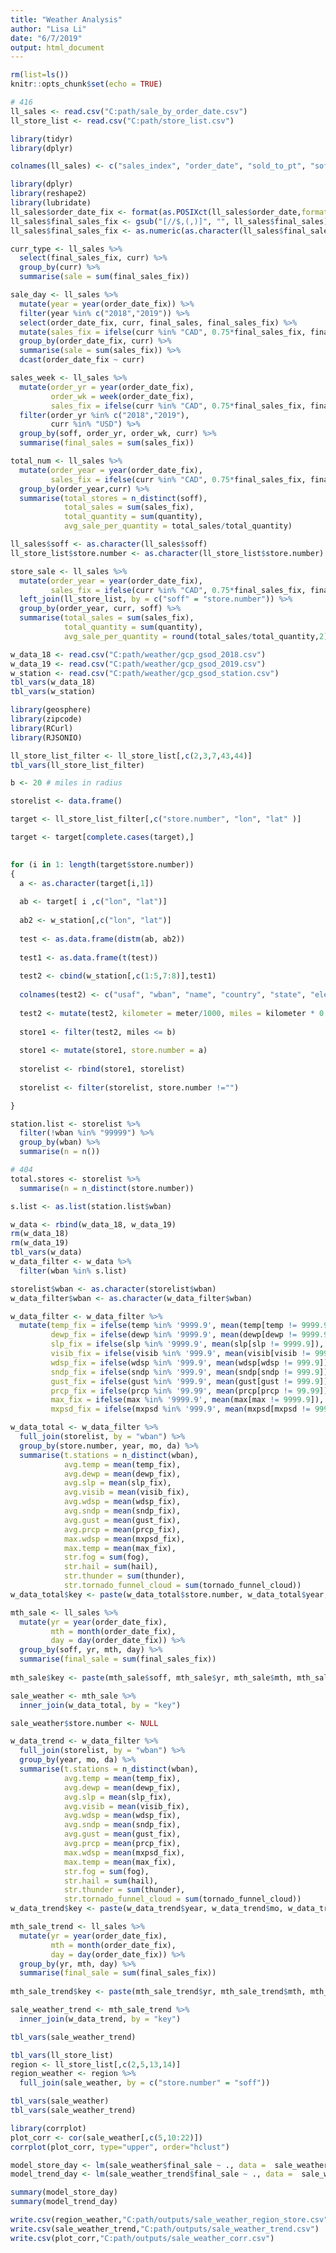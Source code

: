```yaml
---
title: "Weather Analysis"
author: "Lisa Li"
date: "6/7/2019"
output: html_document
---
```


```r
rm(list=ls())
knitr::opts_chunk$set(echo = TRUE)
```

```r
# 416
ll_sales <- read.csv("C:path/sale_by_order_date.csv")
ll_store_list <- read.csv("C:path/store_list.csv")
```

```r
library(tidyr)
library(dplyr)

colnames(ll_sales) <- c("sales_index", "order_date", "sold_to_pt", "soff", "item", "article_name", "mdse_cat", "su",  "profit_ctr", "curr", "quantity", "cost", "in_effect", "after_markdown", "after_discount", "final_sales")
```

```r
library(dplyr)
library(reshape2)
library(lubridate)
ll_sales$order_date_fix <- format(as.POSIXct(ll_sales$order_date,format='%m/%d/%Y %H:%M:%S'),format='%Y-%m-%d',tz = "UTC")
ll_sales$final_sales_fix <- gsub("[//$,(,)]", "", ll_sales$final_sales)
ll_sales$final_sales_fix <- as.numeric(as.character(ll_sales$final_sales_fix))

curr_type <- ll_sales %>% 
  select(final_sales_fix, curr) %>% 
  group_by(curr) %>% 
  summarise(sale = sum(final_sales_fix))

sale_day <- ll_sales %>% 
  mutate(year = year(order_date_fix)) %>% 
  filter(year %in% c("2018","2019")) %>% 
  select(order_date_fix, curr, final_sales, final_sales_fix) %>% 
  mutate(sales_fix = ifelse(curr %in% "CAD", 0.75*final_sales_fix, final_sales_fix)) %>% 
  group_by(order_date_fix, curr) %>% 
  summarise(sale = sum(sales_fix)) %>% 
  dcast(order_date_fix ~ curr)

sales_week <- ll_sales %>% 
  mutate(order_yr = year(order_date_fix),
         order_wk = week(order_date_fix),
         sales_fix = ifelse(curr %in% "CAD", 0.75*final_sales_fix, final_sales_fix)) %>% 
  filter(order_yr %in% c("2018","2019"),
         curr %in% "USD") %>% 
  group_by(soff, order_yr, order_wk, curr) %>% 
  summarise(final_sales = sum(sales_fix)) 
```

```r
total_num <- ll_sales %>% 
  mutate(order_year = year(order_date_fix),
         sales_fix = ifelse(curr %in% "CAD", 0.75*final_sales_fix, final_sales_fix)) %>% 
  group_by(order_year,curr) %>% 
  summarise(total_stores = n_distinct(soff), 
            total_sales = sum(sales_fix),
            total_quantity = sum(quantity),
            avg_sale_per_quantity = total_sales/total_quantity) 

ll_sales$soff <- as.character(ll_sales$soff)
ll_store_list$store.number <- as.character(ll_store_list$store.number)

store_sale <- ll_sales %>% 
  mutate(order_year = year(order_date_fix),
         sales_fix = ifelse(curr %in% "CAD", 0.75*final_sales_fix, final_sales_fix)) %>% 
  left_join(ll_store_list, by = c("soff" = "store.number")) %>% 
  group_by(order_year, curr, soff) %>% 
  summarise(total_sales = sum(sales_fix),
            total_quantity = sum(quantity),
            avg_sale_per_quantity = round(total_sales/total_quantity,2)) 
```

```r
w_data_18 <- read.csv("C:path/weather/gcp_gsod_2018.csv")
w_data_19 <- read.csv("C:path/weather/gcp_gsod_2019.csv")
w_station <- read.csv("C:path/weather/gcp_gsod_station.csv")
tbl_vars(w_data_18)
tbl_vars(w_station)
```

```r
library(geosphere)
library(zipcode)
library(RCurl)
library(RJSONIO)

ll_store_list_filter <- ll_store_list[,c(2,3,7,43,44)]
tbl_vars(ll_store_list_filter)

b <- 20 # miles in radius

storelist <- data.frame()

target <- ll_store_list_filter[,c("store.number", "lon", "lat" )]

target <- target[complete.cases(target),]

  
for (i in 1: length(target$store.number))
{
  a <- as.character(target[i,1])
  
  ab <- target[ i ,c("lon", "lat")]
  
  ab2 <- w_station[,c("lon", "lat")]
  
  test <- as.data.frame(distm(ab, ab2))
  
  test1 <- as.data.frame(t(test))
  
  test2 <- cbind(w_station[,c(1:5,7:8)],test1)
  
  colnames(test2) <- c("usaf", "wban", "name", "country", "state", "elev","end","meter")
  
  test2 <- mutate(test2, kilometer = meter/1000, miles = kilometer * 0.621371)
  
  store1 <- filter(test2, miles <= b)
  
  store1 <- mutate(store1, store.number = a)
    
  storelist <- rbind(store1, storelist)
    
  storelist <- filter(storelist, store.number !="")

}

station.list <- storelist %>% 
  filter(!wban %in% "99999") %>% 
  group_by(wban) %>% 
  summarise(n = n())

# 404
total.stores <- storelist %>% 
  summarise(n = n_distinct(store.number))

s.list <- as.list(station.list$wban)
```

```r
w_data <- rbind(w_data_18, w_data_19)
rm(w_data_18)
rm(w_data_19)
tbl_vars(w_data)
w_data_filter <- w_data %>% 
  filter(wban %in% s.list) 

storelist$wban <- as.character(storelist$wban)
w_data_filter$wban <- as.character(w_data_filter$wban)

w_data_filter <- w_data_filter %>% 
  mutate(temp_fix = ifelse(temp %in% '9999.9', mean(temp[temp != 9999.9]), temp),
         dewp_fix = ifelse(dewp %in% '9999.9', mean(dewp[dewp != 9999.9]), dewp),
         slp_fix = ifelse(slp %in% '9999.9', mean(slp[slp != 9999.9]), slp),
         visib_fix = ifelse(visib %in% '999.9', mean(visib[visib != 999.9]), visib),
         wdsp_fix = ifelse(wdsp %in% '999.9', mean(wdsp[wdsp != 999.9]), wdsp),
         sndp_fix = ifelse(sndp %in% '999.9', mean(sndp[sndp != 999.9]), sndp),
         gust_fix = ifelse(gust %in% '999.9', mean(gust[gust != 999.9]), gust),
         prcp_fix = ifelse(prcp %in% '99.99', mean(prcp[prcp != 99.99]), prcp),
         max_fix = ifelse(max %in% '9999.9', mean(max[max != 9999.9]), max),
         mxpsd_fix = ifelse(mxpsd %in% '999.9', mean(mxpsd[mxpsd != 999.9]), mxpsd))

w_data_total <- w_data_filter %>% 
  full_join(storelist, by = "wban") %>% 
  group_by(store.number, year, mo, da) %>% 
  summarise(t.stations = n_distinct(wban),
            avg.temp = mean(temp_fix),
            avg.dewp = mean(dewp_fix),
            avg.slp = mean(slp_fix),
            avg.visib = mean(visib_fix),
            avg.wdsp = mean(wdsp_fix),
            avg.sndp = mean(sndp_fix),
            avg.gust = mean(gust_fix),
            avg.prcp = mean(prcp_fix),
            max.wdsp = mean(mxpsd_fix),
            max.temp = mean(max_fix),
            str.fog = sum(fog),
            str.hail = sum(hail),
            str.thunder = sum(thunder),
            str.tornado_funnel_cloud = sum(tornado_funnel_cloud)) 
w_data_total$key <- paste(w_data_total$store.number, w_data_total$year, w_data_total$mo, w_data_total$da)

mth_sale <- ll_sales %>% 
  mutate(yr = year(order_date_fix),
         mth = month(order_date_fix),
         day = day(order_date_fix)) %>% 
  group_by(soff, yr, mth, day) %>% 
  summarise(final_sale = sum(final_sales_fix))
  
mth_sale$key <- paste(mth_sale$soff, mth_sale$yr, mth_sale$mth, mth_sale$day)

sale_weather <- mth_sale %>% 
  inner_join(w_data_total, by = "key")

sale_weather$store.number <- NULL
```

```r
w_data_trend <- w_data_filter %>% 
  full_join(storelist, by = "wban") %>% 
  group_by(year, mo, da) %>% 
  summarise(t.stations = n_distinct(wban),
            avg.temp = mean(temp_fix),
            avg.dewp = mean(dewp_fix),
            avg.slp = mean(slp_fix),
            avg.visib = mean(visib_fix),
            avg.wdsp = mean(wdsp_fix),
            avg.sndp = mean(sndp_fix),
            avg.gust = mean(gust_fix),
            avg.prcp = mean(prcp_fix),
            max.wdsp = mean(mxpsd_fix),
            max.temp = mean(max_fix),
            str.fog = sum(fog),
            str.hail = sum(hail),
            str.thunder = sum(thunder),
            str.tornado_funnel_cloud = sum(tornado_funnel_cloud)) 
w_data_trend$key <- paste(w_data_trend$year, w_data_trend$mo, w_data_trend$da)

mth_sale_trend <- ll_sales %>% 
  mutate(yr = year(order_date_fix),
         mth = month(order_date_fix),
         day = day(order_date_fix)) %>% 
  group_by(yr, mth, day) %>% 
  summarise(final_sale = sum(final_sales_fix))
  
mth_sale_trend$key <- paste(mth_sale_trend$yr, mth_sale_trend$mth, mth_sale_trend$day)

sale_weather_trend <- mth_sale_trend %>% 
  inner_join(w_data_trend, by = "key")

tbl_vars(sale_weather_trend)
```

```r
tbl_vars(ll_store_list)
region <- ll_store_list[,c(2,5,13,14)]
region_weather <- region %>% 
  full_join(sale_weather, by = c("store.number" = "soff"))
```

```r
tbl_vars(sale_weather)
tbl_vars(sale_weather_trend)

library(corrplot)
plot_corr <- cor(sale_weather[,c(5,10:22)])
corrplot(plot_corr, type="upper", order="hclust")

model_store_day <- lm(sale_weather$final_sale ~ ., data =  sale_weather[,c(5,10,11,13:18,20,21)])
model_trend_day <- lm(sale_weather_trend$final_sale ~ ., data =  sale_weather_trend[,c(4,9:21)])

summary(model_store_day)
summary(model_trend_day)
```

```r
write.csv(region_weather,"C:path/outputs/sale_weather_region_store.csv")
write.csv(sale_weather_trend,"C:path/outputs/sale_weather_trend.csv")
write.csv(plot_corr,"C:path/outputs/sale_weather_corr.csv")
```

